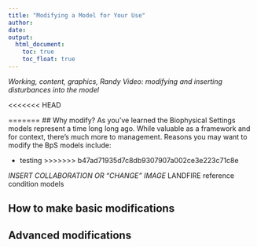 ```yaml
---
title: "Modifying a Model for Your Use"
author:
date: 
output:
  html_document:
    toc: true
    toc_float: true
---
```


*Working, content, graphics, Randy Video: modifying and inserting disturbances into the model*

<<<<<<< HEAD

=======
## Why modify?
As you've learned the Biophysical Settings models represent a time long long ago.  While valuable as a framework and for context, there's much more to management.  Reasons you may want to modify the BpS models include:

* testing
>>>>>>> b47ad71935d7c8db9307907a002ce3e223c71c8e



*INSERT COLLABORATION OR "CHANGE" IMAGE*
LANDFIRE reference condition models 

## How to make basic modifications

## Advanced modifications